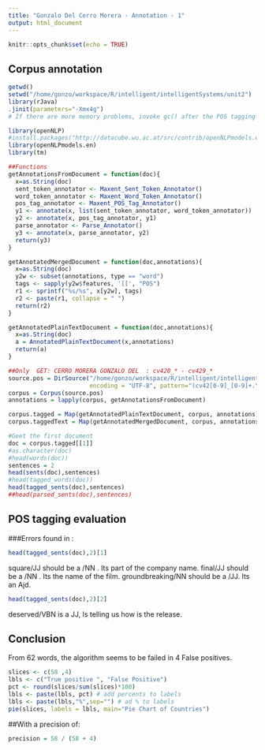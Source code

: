 ```yaml
---
title: "Gonzalo Del Cerro Morera - Annotation - 1"
output: html_document
---
```


```r
knitr::opts_chunk$set(echo = TRUE)
```

## Corpus annotation

```r

getwd()
setwd("/home/gonzo/workspace/R/intelligent/intelligentSystems/unit2")
library(rJava)
.jinit(parameters="-Xmx4g")
# If there are more memory problems, invoke gc() after the POS tagging

library(openNLP) 
#install.packages("http://datacube.wu.ac.at/src/contrib/openNLPmodels.en_1.5-1.tar.gz",repos=NULL, type="source")
library(openNLPmodels.en)
library(tm)

##Functions
getAnnotationsFromDocument = function(doc){
  x=as.String(doc)
  sent_token_annotator <- Maxent_Sent_Token_Annotator()
  word_token_annotator <- Maxent_Word_Token_Annotator()
  pos_tag_annotator <- Maxent_POS_Tag_Annotator()
  y1 <- annotate(x, list(sent_token_annotator, word_token_annotator))
  y2 <- annotate(x, pos_tag_annotator, y1)
  parse_annotator <- Parse_Annotator()
  y3 <- annotate(x, parse_annotator, y2)
  return(y3)  
} 

getAnnotatedMergedDocument = function(doc,annotations){
  x=as.String(doc)
  y2w <- subset(annotations, type == "word")
  tags <- sapply(y2w$features, '[[', "POS")
  r1 <- sprintf("%s/%s", x[y2w], tags)
  r2 <- paste(r1, collapse = " ")
  return(r2)  
} 

getAnnotatedPlainTextDocument = function(doc,annotations){
  x=as.String(doc)
  a = AnnotatedPlainTextDocument(x,annotations)
  return(a)  
}

##Only  GET: CERRO MORERA GONZALO DEL  : cv420_* - cv429_*
source.pos = DirSource("/home/gonzo/workspace/R/intelligent/intelligentSystems/unit2/txt_sentoken/pos",
                       encoding = "UTF-8", pattern="(cv42[0-9]_[0-9]+.\\w*)")
corpus = Corpus(source.pos)
annotations = lapply(corpus, getAnnotationsFromDocument)

corpus.tagged = Map(getAnnotatedPlainTextDocument, corpus, annotations)
corpus.taggedText = Map(getAnnotatedMergedDocument, corpus, annotations)

#Geet the first document
doc = corpus.tagged[[1]] 
#as.character(doc)
#head(words(doc))
sentences = 2
head(sents(doc),sentences)
#head(tagged_words(doc))
head(tagged_sents(doc),sentences)
##head(parsed_sents(doc),sentences)

```

## POS tagging evaluation

###Errors found in :
```r
head(tagged_sents(doc),2)[1]

```
square/JJ should be a /NN . Its part of the company name.
final/JJ should be a /NN . Its the name of the film. 
groundbreaking/NN should be a /JJ. Its an Ajd.

```r
head(tagged_sents(doc),2)[2]
```
deserved/VBN is a JJ, Is telling us how is the release.

## Conclusion

From 62 words, the algorithm seems to be failed in 4 False positives. 

```r

slices <- c(58 ,4)
lbls <- c("True positive ", "False Positive")
pct <- round(slices/sum(slices)*100)
lbls <- paste(lbls, pct) # add percents to labels
lbls <- paste(lbls,"%",sep="") # ad % to labels 
pie(slices, labels = lbls, main="Pie Chart of Countries")

```

##With a precision of: 
```r
precision = 58 / (58 + 4) 
```
